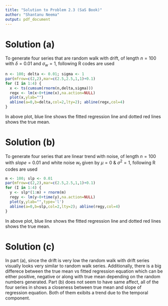 ```yaml
---
title: "Solution to Problem 2.3 (SaS Book)"
author: "Shantanu Neema"
output: pdf_document
---
```

# Solution (a) 

To generate four series that are random walk with drift, of length $n=100$ with $\delta=0.01$ and $\sigma_w=1$, following R codes are used

```r
n <- 100; delta <- 0.01; sigma <- 1
par(mfrow=c(2,2),mar=c(2.5,2.5,1,1)+0.1)
for (I in 1:4) {
  x <- ts(cumsum(rnorm(n,delta,sigma)))
  regx <- lm(x~0+time(x),na.action=NULL)
  plot(x,ylab="")
  abline(a=0,b=delta,col=2,lty=2); abline(regx,col=4)
}
```
In above plot, blue line shows the fitted regression line and dotted red lines shows the true mean.

# Solution (b)

To generate four series that are linear trend with noise, of length $n=100$ with $slope=0.01$ and white noise $w_t$ given by $\mu=0$ \& $\sigma^2=1$, following R codes are used

```r
m <- 100; slp <- 0.01
par(mfrow=c(2,2),mar=c(2.5,2.5,1,1)+0.1)
for (I in 1:4) {
  y <- slp*(1:m) + rnorm(m)
  regy <- lm(y~0+time(y),na.action=NULL)
  plot(y,ylab="",type='l')
  abline(a=0,b=slp,col=2,lty=2); abline(regy,col=4)
}
```
In above plot, blue line shows the fitted regression line and dotted red lines shows the true mean.

# Solution (c)

In part (a), since the drift is very low the random walk with drift series visually looks very similar to random walk series. Additionally, there is a big differece between the true mean vs fitted regression equation which can be either positive, negative or along with true mean depending on the random numbers generated. Part (b) does not seem to have same affect, all of the four series in shows a closeness between true mean and slope of regression equation. Both of them exibits a trend due to the temporal component.








